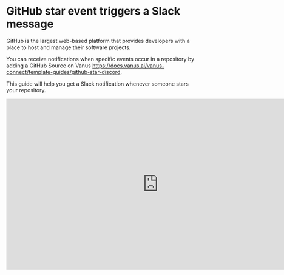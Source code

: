 # GitHub star event triggers a Slack message

GitHub is the largest web-based platform that provides developers with a place to host and manage their software projects.

You can receive notifications when specific events occur in a repository by adding a GitHub Source on Vanus https://docs.vanus.ai/vanus-connect/template-guides/github-star-discord.

This guide will help you get a Slack notification whenever someone stars your repository.

<iframe width="800" height="450" src="https://www.youtube.com/embed/pXpZyONjA8k" title="YouTube video player" frameBorder="0" allowFullScreen={true} allow="accelerometer; autoplay; clipboard-write; encrypted-media; gyroscope; picture-in-picture; web-share"></iframe>
